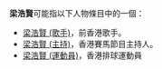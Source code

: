 '''梁浩賢'''可能指以下人物條目中的一個：
* [[梁浩賢_(歌手)|梁浩賢 (歌手)]]，前香港歌手。
* [[梁浩賢_(主持)|梁浩賢 (主持)]]，香港賽馬節目主持人。
*[[梁浩賢_(運動員)|梁浩賢 (運動員)]]，香港排球運動員
{{disambig|h浩|cat=三字梁姓人名消歧义}}